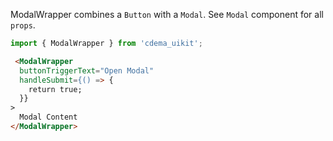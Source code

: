ModalWrapper combines a `Button` with a `Modal`. See `Modal` component for all `props`.

```js
import { ModalWrapper } from 'cdema_uikit';
```

```html
 <ModalWrapper
  buttonTriggerText="Open Modal"
  handleSubmit={() => {
    return true;
  }}
>
  Modal Content
</ModalWrapper>
```

